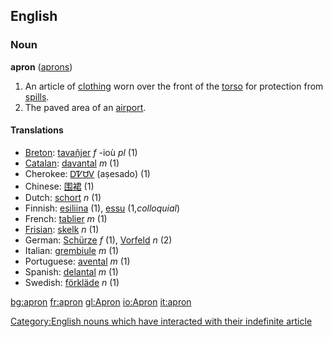 ==English==

{{wikipedia2|Apron}}

===Noun===
'''apron''' ([[aprons]])

# An article of [[clothing]] worn over the front of the [[torso]] for protection from [[spill]]s.
# The paved area of an [[airport]].

====Translations====
*[[Breton]]: [[tavañjer]] ''f'' -ioù ''pl'' (1)
*[[Catalan]]: [[davantal]] ''m'' (1)
*Cherokee: [[ᎠᏤᏌᏙ]] (aṣesado) (1)
*Chinese: [[围裙]] (1)
*Dutch: [[schort]] ''n'' (1)
*Finnish: [[esiliina]] (1), [[essu]] (1,''colloquial'')
*French: [[tablier]] ''m'' (1)
*[[Frisian]]: [[skelk]] ''n'' (1)
*German: [[Schürze]] ''f'' (1), [[Vorfeld]] ''n'' (2)
*Italian: [[grembiule]] ''m'' (1)
*Portuguese: [[avental]] ''m'' (1)
*Spanish: [[delantal]] ''m'' (1)
*Swedish: [[förkläde]] ''n'' (1)

[[Category:English nouns which have interacted with their indefinite article]]

[[bg:apron]]
[[fr:apron]]
[[gl:Apron]]
[[io:Apron]]
[[it:apron]]